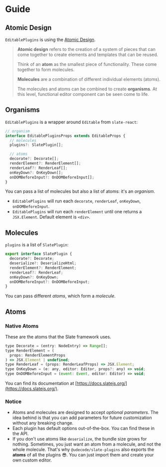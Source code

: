 
<Meta title="Docs/Guide"/>

# Guide

## Atomic Design

`EditablePlugins` is using the [Atomic Design](http://atomicdesign.bradfrost.com/chapter-2/).

> **Atomic design** refers to the creation of a system of pieces that can come together to create elements and templates that can be reused.
>
> Think of an **atom** as the smallest piece of functionality. These come together to form molecules.
>
> **Molecules** are a combination of different individual elements (atoms).
>
> The molecules and atoms can be combined to create **organisms**. At this level, functional editor component can be seen come to life.


## Organisms

`EditablePlugins` is a wrapper around `Editable` from `slate-react`:

```typescript
// organism
interface EditablePluginsProps extends EditableProps {
  // molecules
  plugins?: SlatePlugin[];

  // atoms
  decorate?: Decorate[];
  renderElement?: RenderElement[];
  renderLeaf?: RenderLeaf[];
  onKeyDown?: OnKeyDown[];
  onDOMBeforeInput?: OnDOMBeforeInput[];
}
```

You can pass a list of molecules but also a list of atoms: it's an *organism*.

- `EditablePlugins` will run each `decorate`, `renderLeaf`, `onKeyDown`, `onDOMBeforeInput`.
- `EditablePlugins` will run each `renderElement` until one returns a `JSX.Element`. Default element is `<div>`.

## Molecules

`plugins` is a list of `SlatePlugin`:

```js
export interface SlatePlugin {
  decorate?: Decorate;
  deserialize?: DeserializeHtml;
  renderElement?: RenderElement;
  renderLeaf?: RenderLeaf;
  onKeyDown?: OnKeyDown;
  onDOMBeforeInput?: OnDOMBeforeInput;
}
```

You can pass different *atoms*, which form a *molecule*.

## Atoms

### Native Atoms

These are the atoms that the Slate framework uses.

```js
type Decorate = (entry: NodeEntry) => Range[];
type RenderElement = (
  props: RenderElementProps
) => JSX.Element | undefined;
type RenderLeaf = (props: RenderLeafProps) => JSX.Element;
type OnKeyDown = (e: any, editor: Editor, props?: any) => void;
type OnDOMBeforeInput = (event: Event, editor: Editor) => void;
```

You can find its documentation at [https://docs.slatejs.org/](https://docs.slatejs.org/).

### Notice

- Atoms and molecules are designed to accept *optional parameters*.
The idea behind is that you can add parameters for future customization without any breaking change.
- Each plugin has default options out-of-the-box. You can find these in the API.
- If you don't use atoms like `deserialize`, the bundle size grows for nothing.
Sometimes, you just want an atom from a molecule, and not the whole molecule.
That's why `@udecode/slate-plugins` also exports the **atoms** of all the plugins 😎.
You can just import them and create your own custom editor.




